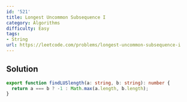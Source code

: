 ```yaml
---
id: '521'
title: Longest Uncommon Subsequence I
category: Algorithms
difficulty: Easy
tags:
- String
url: https://leetcode.com/problems/longest-uncommon-subsequence-i
---
```


## Solution

```typescript filename="solution.ts" copy
export function findLUSlength(a: string, b: string): number {
  return a === b ? -1 : Math.max(a.length, b.length);
}
```

